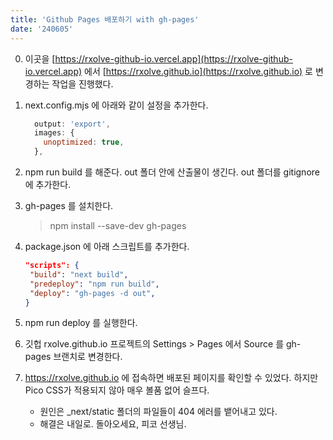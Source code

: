 ```yaml
---
title: 'Github Pages 배포하기 with gh-pages'
date: '240605'
---
```


0. 이곳을 [https://rxolve-github-io.vercel.app](https://rxolve-github-io.vercel.app) 에서 [https://rxolve.github.io](https://rxolve.github.io) 로 변경하는 작업을 진행했다.
1. next.config.mjs 에 아래와 같이 설정을 추가한다.

   ```javascript
     output: 'export',
     images: {
       unoptimized: true,
     },

   ```

2. npm run build 를 해준다. out 폴더 안에 산출물이 생긴다. out 폴더를 gitignore 에 추가한다.
3. gh-pages 를 설치한다.
   > npm install --save-dev gh-pages
4. package.json 에 아래 스크립트를 추가한다.
   ```json
   "scripts": {
    "build": "next build",
    "predeploy": "npm run build",
    "deploy": "gh-pages -d out",
   }
   ```
5. npm run deploy 를 실행한다.
6. 깃헙 rxolve.github.io 프로젝트의 Settings > Pages 에서 Source 를 gh-pages 브랜치로 변경한다.
7. https://rxolve.github.io 에 접속하면 배포된 페이지를 확인할 수 있었다. 하지만 Pico CSS가 적용되지 않아 매우 볼품 없어 슬프다.
   - 원인은 \_next/static 폴더의 파일들이 404 에러를 뱉어내고 있다.
   - 해결은 내일로. 돌아오세요, 피코 선생님.
